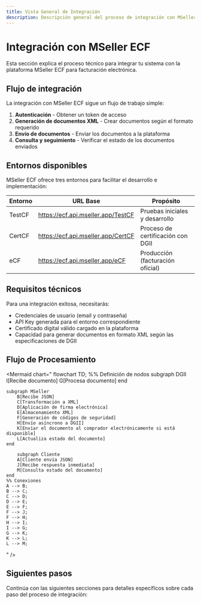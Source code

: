```yaml
---
title: Vista General de Integración
description: Descripción general del proceso de integración con MSeller ECF
---
```


# Integración con MSeller ECF

Esta sección explica el proceso técnico para integrar tu sistema con la plataforma MSeller ECF para facturación electrónica.

## Flujo de integración

La integración con MSeller ECF sigue un flujo de trabajo simple:

1. **Autenticación** - Obtener un token de acceso
2. **Generación de documentos XML** - Crear documentos según el formato requerido
3. **Envío de documentos** - Enviar los documentos a la plataforma
4. **Consulta y seguimiento** - Verificar el estado de los documentos enviados

## Entornos disponibles

MSeller ECF ofrece tres entornos para facilitar el desarrollo e implementación:

| Entorno | URL Base                           | Propósito                         |
| ------- | ---------------------------------- | --------------------------------- |
| TestCF  | https://ecf.api.mseller.app/TestCF | Pruebas iniciales y desarrollo    |
| CertCF  | https://ecf.api.mseller.app/CertCF | Proceso de certificación con DGII |
| eCF     | https://ecf.api.mseller.app/eCF    | Producción (facturación oficial)  |

## Requisitos técnicos

Para una integración exitosa, necesitarás:

- Credenciales de usuario (email y contraseña)
- API Key generada para el entorno correspondiente
- Certificado digital válido cargado en la plataforma
- Capacidad para generar documentos en formato XML según las especificaciones de DGII

## Flujo de Procesamiento

<Mermaid
  chart="
flowchart TD;
    %% Definición de nodos
    subgraph DGII
        I[Recibe documento]
        G[Procesa documento]
    end
    
    subgraph MSeller
        B[Recibe JSON]
        C[Transformación a XML]
        D[Aplicación de firma electrónica]
        E[Almacenamiento XML]
        F[Generación de códigos de seguridad]
        H[Envío asíncrono a DGII]
        K[Enviar el documento al comprador electrónicamente si está disponible]
        L[Actualiza estado del documento]
    end

        subgraph Cliente
        A[Cliente envía JSON]
        J[Recibe respuesta inmediata]
        M[Consulta estado del documento]
    end
    %% Conexiones
    A --> B;
    B --> C;
    C --> D;
    D --> E;
    E --> F;
    F --> J;
    F --> H;
    H --> I;
    I --> G;
    G --> K;
    K --> L;
    L --> M;

"
/>

## Siguientes pasos

Continúa con las siguientes secciones para detalles específicos sobre cada paso del proceso de integración:

<Cards>
  <Card title="Autenticación" href="/docs/api/authentication" />
  <Card
    title="Formato de Documentos"
    href="/docs/integration/document-format"
  />
  <Card title="Envío de Documentos" href="/docs/api/documents" />
</Cards>
